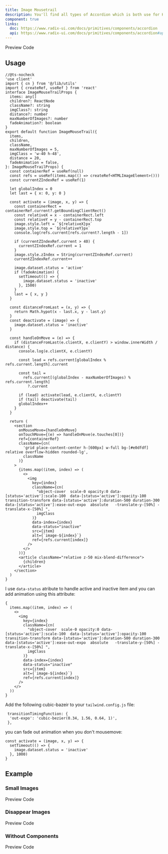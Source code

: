 ```yaml
---
title: Image Mousetrail
description: You'll find all types of Accordion which is both use for HTML, REACTJS and NEXTJS
component: true
links:
  doc: https://www.radix-ui.com/docs/primitives/components/accordion
  api: https://www.radix-ui.com/docs/primitives/components/accordion#api-reference
---
```


<Tabs defaultValue="preview" className="w-full relative">
  <TabsList>
    <TabsTrigger value="preview">Preview</TabsTrigger>
    <TabsTrigger value="codesnippet">Code</TabsTrigger>
  </TabsList>
  <TabsContent value="preview">
    <ComponentPreview basicPadding={true}  name="imageMousetrail1" category="carousel" />
  </TabsContent>
  <TabsContent value="codesnippet">
    <CodeWrapper noExpand={true}>
    <CodePreview name="imageMousetrail1" category="carousel" />
    </CodeWrapper>

  </TabsContent>
</Tabs>

## Usage

```tsx title="mousetrail.tsx"
//@ts-nocheck
'use client'
import { cn } from '@/lib/utils'
import { createRef, useRef } from 'react'
interface ImageMouseTrailProps {
  items: any[]
  children?: ReactNode
  className?: string
  imgClass?: string
  distance?: number
  maxNumberOfImages?: number
  fadeAnimation?: boolean
}
export default function ImageMouseTrail({
  items,
  children,
  className,
  maxNumberOfImages = 5,
  imgClass = 'w-40 h-48',
  distance = 20,
  fadeAnimation = false,
}: ImageMouseTrailProps) {
  const containerRef = useRef(null)
  const refs = useRef(items.map(() => createRef<HTMLImageElement>()))
  const currentZIndexRef = useRef(1)

  let globalIndex = 0
  let last = { x: 0, y: 0 }

  const activate = (image, x, y) => {
    const containerRect = containerRef.current?.getBoundingClientRect()
    const relativeX = x - containerRect.left
    const relativeY = y - containerRect.top
    image.style.left = `${relativeX}px`
    image.style.top = `${relativeY}px`
    console.log(refs.current[refs.current?.length - 1])

    if (currentZIndexRef.current > 40) {
      currentZIndexRef.current = 1
    }
    image.style.zIndex = String(currentZIndexRef.current)
    currentZIndexRef.current++

    image.dataset.status = 'active'
    if (fadeAnimation) {
      setTimeout(() => {
        image.dataset.status = 'inactive'
      }, 1500)
    }
    last = { x, y }
  }

  const distanceFromLast = (x, y) => {
    return Math.hypot(x - last.x, y - last.y)
  }
  const deactivate = (image) => {
    image.dataset.status = 'inactive'
  }

  const handleOnMove = (e) => {
    if (distanceFromLast(e.clientX, e.clientY) > window.innerWidth / distance) {
      console.log(e.clientX, e.clientY)

      const lead = refs.current[globalIndex % refs.current.length].current

      const tail =
        refs.current[(globalIndex - maxNumberOfImages) % refs.current.length]
          ?.current

      if (lead) activate(lead, e.clientX, e.clientY)
      if (tail) deactivate(tail)
      globalIndex++
    }
  }

  return (
    <section
      onMouseMove={handleOnMove}
      onTouchMove={(e) => handleOnMove(e.touches[0])}
      ref={containerRef}
      className={cn(
        'grid place-content-center h-[600px] w-full bg-[#e0dfdf] relative overflow-hidden rounded-lg',
        className
      )}
    >
      {items.map((item, index) => (
        <>
          <img
            key={index}
            className={cn(
              "object-cover  scale-0 opacity:0 data-[status='active']:scale-100  data-[status='active']:opacity-100 transition-transform data-[status='active']:duration-500 duration-300 data-[status='active']:ease-out-expo  absolute   -translate-y-[50%] -translate-x-[50%] ",
              imgClass
            )}
            data-index={index}
            data-status="inactive"
            src={item}
            alt={`image-${index}`}
            ref={refs.current[index]}
          />
        </>
      ))}
      <article className="relative z-50 mix-blend-difference">
        {children}
      </article>
    </section>
  )
}
```

I use `data-status` atribute to handle active and inactive item and you can add animation using this attribute:

```tsx /data-[status='active']/#v /data-status="inactive"/#s
{
  items.map((item, index) => (
    <>
      <img
        key={index}
        className={cn(
          "object-cover  scale-0 opacity:0 data-[status='active']:scale-100  data-[status='active']:opacity-100 transition-transform data-[status='active']:duration-500 duration-300 data-[status='active']:ease-out-expo  absolute   -translate-y-[50%] -translate-x-[50%] ",
          imgClass
        )}
        data-index={index}
        data-status="inactive"
        src={item}
        alt={`image-${index}`}
        ref={refs.current[index]}
      />
    </>
  ))
}
```

Add the following cubic-bazeir to your `tailwind.config.js` file:

```tsx
 transitionTimingFunction: {
  'out-expo': 'cubic-bezier(0.34, 1.56, 0.64, 1)',
 },
```

you can fade out animation when you don't mousemove:

```tsx
const activate = (image, x, y) => {
  setTimeout(() => {
    image.dataset.status = 'inactive'
  }, 1000)
}
```

## Example

### Small Images

<Tabs defaultValue="preview" className="w-full relative">
  <TabsList>
    <TabsTrigger value="preview">Preview</TabsTrigger>
    <TabsTrigger value="codesnippet">Code</TabsTrigger>
  </TabsList>
  <TabsContent value="preview">
    <ComponentPreview
      basicPadding={true}
      name="imageMousetrail2"
      category="carousel"
    />
  </TabsContent>
  <TabsContent value="codesnippet">
    <CodeWrapper noExpand={true}>
      <CodePreview name="imageMousetrail2" category="carousel" />
    </CodeWrapper>
  </TabsContent>
</Tabs>

### Disappear Images

<Tabs defaultValue="preview" className="w-full relative">
  <TabsList>
    <TabsTrigger value="preview">Preview</TabsTrigger>
    <TabsTrigger value="codesnippet">Code</TabsTrigger>
  </TabsList>
  <TabsContent value="preview">
    <ComponentPreview basicPadding={true}  name="imageMousetrail3" category="carousel" />
  </TabsContent>
  <TabsContent value="codesnippet">
      <CodeWrapper noExpand={true}>
    <CodePreview name="imageMousetrail3" category="carousel" />
    </CodeWrapper>

  </TabsContent>
</Tabs>

### Without Components

<Tabs defaultValue="preview" className="w-full relative">
  <TabsList>
    <TabsTrigger value="preview">Preview</TabsTrigger>
    <TabsTrigger value="codesnippet">Code</TabsTrigger>
  </TabsList>
  <TabsContent value="preview">
    <ComponentPreview basicPadding={true} 
      name="withoutComponentMousetrail"
      category="carousel"
    />
  </TabsContent>
  <TabsContent value="codesnippet">
    <CodeWrapper noExpand={true}>
    <CodePreview name="withoutComponentMousetrail" category="carousel" />
    </CodeWrapper>

  </TabsContent>
</Tabs>

